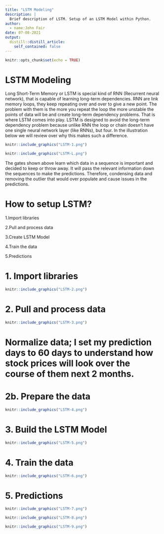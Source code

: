 ```yaml
---
title: "LSTM Modeling"
description: |
  Brief description of LSTM. Setup of an LSTM Model within Python.
author:
  - name:John Fair
date: 07-08-2021
output:
  distill::distill_article:
    self_contained: false
---
```

```r
knitr::opts_chunk$set(echo = TRUE)
```

# LSTM Modeling

Long Short-Term Memory or LSTM is special kind of RNN (Recurrent neural network), that is capable of learning long-term dependencies. RNN are link memory loops, they keep repeating over and over to give a new point. The problem with them is the more you repeat the loop the more unstable the points of data will be and create long-term dependency problems. That is where LSTM comes into play. LSTM is designed to avoid the long-term dependency problem because unlike RNN the loop or chain doesn’t have one single neural network layer (like RNNs), but four. In the illustration below we will review over why this makes such a difference. 

```r
knitr::include_graphics("LSTM-1.png")
```  
```r
knitr::include_graphics("LSTM-L.png")
```   

The gates shown above learn which data in a sequence is important and decided to keep or throw away. It will pass the relevant information down the sequences to make the predictions. Therefore, condensing data and removing the outlier that would over populate and cause issues in the predictions.  

# How to setup LSTM? 

1.Import libraries 

2.Pull and process data 

3.Create LSTM Model 

4.Train the data 

5.Predictions 

# 1. Import libraries 
```r
knitr::include_graphics("LSTM-2.png")
```  

# 2. Pull and process data 
```r
knitr::include_graphics("LSTM-3.png")
```  

# Normalize data; I set my prediction days to 60 days to understand how stock prices will look 	over the course of them next 2 months.  

 
# 2b. Prepare the data
```r
knitr::include_graphics("LSTM-4.png")
```  
# 3. Build the LSTM Model
```r
knitr::include_graphics("LSTM-5.png")
```  
# 4. Train the data
```r
knitr::include_graphics("LSTM-6.png")
```  
# 5. Predictions

```r
knitr::include_graphics("LSTM-7.png")
```  

```r
knitr::include_graphics("LSTM-8.png")
```  
```r
knitr::include_graphics("LSTM-9.png")
```  

 

 
 